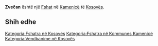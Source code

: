 {{Fshat në Kosovës
 | Emri                = Zvečan
| srp_N_name = Zvečan
| srp_N_FULL_NAME_RO = Zvečan
| srp_N_FULL_NAME_ND_RO = Zvecan
| srp_N_SORT_NAME_RG = ZVECAN
| srp_N_FULL_NAME_RG = Zvečan
| srp_N_FULL_NAME_ND_RG = Zvecan

 | Emri (Rasa dhanore) = 
 | Figura              = 
 | Shteti              = Kosovo
 | Komuna              = Kamenicë
 | Kodi postar         = 
 | Sipërfaqja          = 

 | Popullsia           = 

 | Regj. i popullsisë  = 
 | Dend. e popullsisë  = 
 | Faqja zyrtare       = 
 <!--- Koordinatat ----> 
 | Gjerësia            = 42.723333
 | Gjatësia            = 20.550278
 | Lartësia            = 
}}
'''Zvečan''' është një [[Fshat]] në [[Kamenicë]] të [[Kosovës]].

<!-- == Gjeografia == -->
<!-- == Historia == -->
<!-- == Demografia == -->
== Shih edhe ==
{{Komuna Kamenicë}}
{{Kosovo-Administrata-Cung}}

[[Kategoria:Fshatra në Kosovës]]
[[Kategoria:Fshatra në Kommunes Kamenicë]]
[[Kategoria:Vendbanime në Kosovës]]